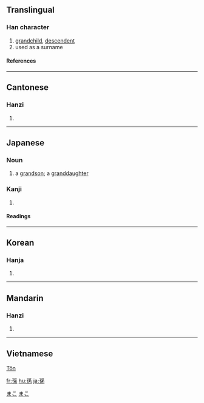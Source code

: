 {{see|孙}}

==Translingual==
===Han character===
{{Han char|rn=39|rad=子|as=07|sn=10|four=1249<sub>3</sub>|canj=弓木竹女火 (NDHVF)}}
# [[grandchild]], [[descendent]]
# used as a surname
====References====
{{Han ref|kx=0279.230|dkj=06987|dj=0548.190|hdz=21016.050|uh=5B6B|ud=23403|bh=AE5D|bd=44637}}
----
==Cantonese==
===Hanzi===
{{yue-hanzi|jyut=|y=syun1}}
# {{defn|Cantonese}}
----
==Japanese==
===Noun===
[[Category:1000_Japanese_basic_words|まこ]]
{{ja-noun|k|hira=まご|rom=mago|hidx=まこ}}
# a [[grandson]]; a [[granddaughter]]
[[Category:ja:Family|まこ]]

===Kanji===
{{ja-kanji|grade=4|rs=子07}}
# {{defn|Japanese}} 
====Readings====
{{ja-readings|on=[[そん]] (son)|kun=[[まご]] (mago)}}
----
==Korean==
===Hanja===
{{ko-hanja|hangeul=손|rv=son|mr=son}}
# {{defn|Korean}}
----
==Mandarin==
===Hanzi===
{{cmn-hanzi|sim=孙|pin=[[sūn]] (sun1)|wg=sun<sup>1</sup>}}
# {{defn|Mandarin}}

----
==Vietnamese==
[[Tôn]]

[[fr:孫]]
[[hu:孫]]
[[ja:孫]]